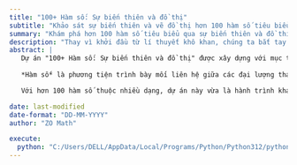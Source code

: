 ---
title: "100+ Hàm số: Sự biến thiên và đồ thị"
subtitle: "Khảo sát sự biến thiên và vẽ đồ thị hơn 100 hàm số tiêu biểu"
summary: "Khám phá hơn 100 hàm số tiêu biểu qua sự biến thiên và đồ thị với cách tiếp cận trực quan, dễ nắm bắt và truyền cảm hứng."
description: "Thay vì khởi đầu từ lí thuyết khô khan, chúng ta bắt tay ngay vào việc khảo sát và vẽ đồ thị từng hàm số cụ thể. Bạn sẽ trực tiếp cảm nhận sự sống của hàm số. Từ những ví dụ đơn giản đến phức tạp, mỗi hàm số đều chứa đựng một bài học chỉ dẫn bạn đến cái nhìn khái quát hơn."
abstract: |
   Dự án "100+ Hàm số: Sự biến thiên và đồ thị" được xây dựng với mục tiêu giúp bạn học tiếp cận khái niệm hàm số theo con đường tự nhiên nhất: *đi từ trải nghiệm cụ thể đến sự khái quát*. 
   
   *Hàm số* là phương tiện trình bày mối liên hệ giữa các đại lượng thay đổi. *Sự biến thiên* chính là linh hồn của hàm số: khi đầu vào thay đổi thì đầu ra phản ứng ra sao. *Đồ thị* là bản vẽ hình dáng sự biến thiên giúp quan sát quy luật bằng mắt, thay vì chỉ bằng những khẳng định toán học khô khan.

   Với hơn 100 hàm số thuộc nhiều dạng, dự án này vừa là hành trình khám phá đầy cảm hứng, vừa là tài liệu tham khảo giàu hình ảnh cho học sinh, giáo viên và bất kỳ ai muốn hiểu sâu hơn về hàm số.

date: last-modified
date-format: "DD-MM-YYYY"
author: "ZO Math"

execute:
  python: "C:/Users/DELL/AppData/Local/Programs/Python/Python312/python.exe"
---

